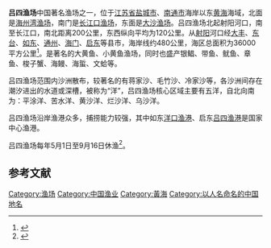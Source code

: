 '''吕四渔场'''中国著名渔场之一，位于[[江苏省|江苏省]][[盐城市|盐城市]]、[[南通市|南通市]]海岸以东[[黄海|黄海]]海域，北面是[[海州湾渔场|海州湾渔场]]，南门是[[长江口渔场|长江口渔场]]，东面是[[大沙渔场|大沙渔场]]。吕四渔场北起射阳河口，南至长江口，南北距离200公里，东西纵向平均为120公里。从[[射阳|射阳]]河口经[[大丰|大丰]]、[[东台|东台]]、[[如东|如东]]、[[通州|通州]]、[[海门|海门]]、[[启东|启东]]等县市，海岸线约480公里，海区总面积为36000平方公里<ref>{{cite web|title =谈沙说洋话洋口|url =http://www.rdxmt.com/folder476/fanyue/2012/01/2012-01-1111254.html|publisher =如东新媒体|date =2012年1月11日|accessdate =|archive-date =2015-09-24|archive-url =https://web.archive.org/web/20150924085129/http://www.rdxmt.com/folder476/fanyue/2012/01/2012-01-1111254.html|dead-url =yes}}</ref>。是著名的大黄鱼、小黄鱼渔场，同时也盛产银鲳、带鱼、鱿鱼、章鱼、梭子蟹、海鳗、海蜇、文蛤等。

吕四渔场范围内沙洲散布，较著名的有蒋家沙、毛竹沙、冷家沙等，各沙洲间存在潮汐进出的水道或深槽，被称为“洋”，吕四渔场核心区域主要有五洋，自北向南为：平涂洋、苦水洋、黄沙洋、烂沙洋、乌沙洋。

吕四渔场沿岸渔港众多，捕捞能力较强，其中如东[[洋口渔港|洋口渔港]]、启东[[吕四渔港|吕四渔港]]是国家中心渔港。

吕四渔场每年5月1日至9月16日休渔<ref>{{cite web |title = 吕四渔场获国家级保护 |url = http://www.qidongnews.com/html/2010-6/201063081142.htm |publisher = 启东新闻网 |date = 2010年6月30日 |accessdate =  |archive-url = https://web.archive.org/web/20150924083538/http://www.qidongnews.com/html/2010-6/201063081142.htm |archive-date = 2015年9月24日 |dead-url = yes }}</ref>。

==参考文献==
<!--请各位引用参考文献时，尽量使用模板{{cite web |url =  |title =  |accessdate =  |author =  |date =  |work =  |publisher = }}-->
{{Reflist}}

[[Category:渔场|Category:渔场]]
[[Category:中国渔业|Category:中国渔业]]
[[Category:黃海|Category:黃海]]
[[Category:以人名命名的中国地名|Category:以人名命名的中国地名]]